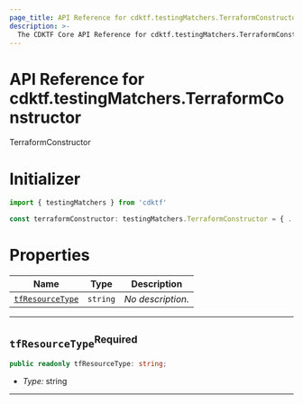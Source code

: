 ```yaml
---
page_title: API Reference for cdktf.testingMatchers.TerraformConstructor
description: >-
  The CDKTF Core API Reference for cdktf.testingMatchers.TerraformConstructor.
---
```


<!-- This file is generated through yarn generate-docs -->

# API Reference for cdktf.testingMatchers.TerraformConstructor

   TerraformConstructor <a name="TerraformConstructor" id="cdktf.testingMatchers.TerraformConstructor"></a>
  
  # Initializer <a name="Initializer" id="cdktf.testingMatchers.TerraformConstructor.Initializer"></a>
  
  ```typescript
  import { testingMatchers } from 'cdktf'
  
  const terraformConstructor: testingMatchers.TerraformConstructor = { ... }
  ```
  
  # Properties <a name="Properties" id="Properties"></a>
  
  | **Name** | **Type** | **Description** |
  | --- | --- | --- |
  | <code><a href="#cdktf.testingMatchers.TerraformConstructor.property.tfResourceType">tfResourceType</a></code> | <code>string</code> | *No description.* |
  
  ---
  
  ## `tfResourceType`<sup>Required</sup> <a name="tfResourceType" id="cdktf.testingMatchers.TerraformConstructor.property.tfResourceType"></a>
  
  ```typescript
  public readonly tfResourceType: string;
  ```
  
  - *Type:* string
  
  ---
  
